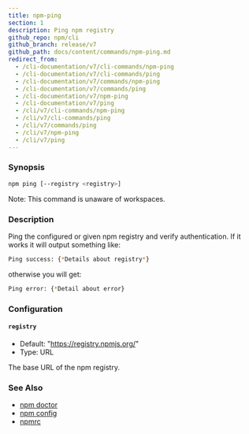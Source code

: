 ```yaml
---
title: npm-ping
section: 1
description: Ping npm registry
github_repo: npm/cli
github_branch: release/v7
github_path: docs/content/commands/npm-ping.md
redirect_from:
  - /cli-documentation/v7/cli-commands/npm-ping
  - /cli-documentation/v7/cli-commands/ping
  - /cli-documentation/v7/commands/npm-ping
  - /cli-documentation/v7/commands/ping
  - /cli-documentation/v7/npm-ping
  - /cli-documentation/v7/ping
  - /cli/v7/cli-commands/npm-ping
  - /cli/v7/cli-commands/ping
  - /cli/v7/commands/ping
  - /cli/v7/npm-ping
  - /cli/v7/ping
---
```


### Synopsis

```bash
npm ping [--registry <registry>]
```

Note: This command is unaware of workspaces.

### Description

Ping the configured or given npm registry and verify authentication. If it works it will output something like:

```bash
Ping success: {*Details about registry*}
```

otherwise you will get:

```bash
Ping error: {*Detail about error}
```

### Configuration

#### `registry`

- Default: "https://registry.npmjs.org/"
- Type: URL

The base URL of the npm registry.

### See Also

- [npm doctor](/cli/v7/commands/npm-doctor)
- [npm config](/cli/v7/commands/npm-config)
- [npmrc](/cli/v7/configuring-npm/npmrc)
